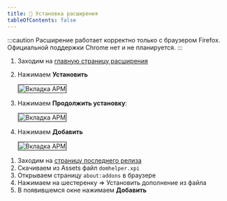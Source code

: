 ```yaml
---
title: 🔧 Установка расширения
tableOfContents: false
---
```




:::caution
Расширение работает корректно только с браузером Firefox. Официальной поддержки Chrome нет и не планируется.
:::

<Tabs>

<TabItem label="Автоматически" icon="setting">

1.  Заходим на [главную страницу расширения](https://authfailed.github.io/domru-helper/)
2.  Нажимаем **Установить**

    <Image
      src={installButton}
      alt="Вкладка АРМ"
      style="border: 2px solid grey;"
    />

3.  Нажимаем **Продолжить установку**:

    <Image
      src={continueInstallButton}
      alt="Вкладка АРМ"
      style="border: 2px solid grey;"
    />

4.  Нажимаем **Добавить**

    <Image src={addButton} alt="Вкладка АРМ" style="border: 2px solid grey;" />

</TabItem>

<TabItem label="Вручную" icon="setting">

1. Заходим на [страницу последнего релиза](https://github.com/AuthFailed/domru-helper/releases/latest)
2. Скачиваем из Assets файл `domhelper.xpi`
3. Открываем страницу `about:addons` в браузере
4. Нажимаем на шестеренку => Установить дополнение из файла
5. В появившемся окне нажимаем **Добавить**

</TabItem>

</Tabs>
